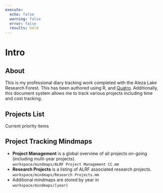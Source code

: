 ```yaml
---
execute: 
  echo: false
  warning: false
  error: false
  results: hold
---
```


# Intro {.unnumbered}

## About {.unnumbered}

This is my professional diary tracking work completed with the Aleza Lake Research Forest. This has been authored using R, and [Quatro](https://quarto.org). Additionally, this document system allows me to track various projects including time and cost tracking.

## Projects List {#ProjectsList .unnumbered}

Current priority items



## Project Tracking Mindmaps {.unnumbered}

-   **Project Management** is a global overview of all projects on-going (including multi-year projects).\
    `workspace/mindmaps/ALRF Project Management CC.mm`
-   **Research Projects** is a listing of ALRF associated research projects.\
    `workspace/mindmaps/Research Projects.mm`
-   Additional mindmaps are stored by year in\
    `workspace/mindmaps/[year]`


